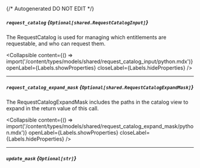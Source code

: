 {/* Autogenerated DO NOT EDIT  */}

##### `request_catalog` *{`Optional[shared.RequestCatalogInput]`}*
The RequestCatalog is used for managing which entitlements are requestable, and who can request them.

<Collapsible content={() => import('/content/types/models/shared/request_catalog_input/python.mdx')} openLabel={Labels.showProperties} closeLabel={Labels.hideProperties} />


---
##### `request_catalog_expand_mask` *{`Optional[shared.RequestCatalogExpandMask]`}*
The RequestCatalogExpandMask includes the paths in the catalog view to expand in the return value of this call.

<Collapsible content={() => import('/content/types/models/shared/request_catalog_expand_mask/python.mdx')} openLabel={Labels.showProperties} closeLabel={Labels.hideProperties} />


---
##### `update_mask` *{`Optional[str]`}*


